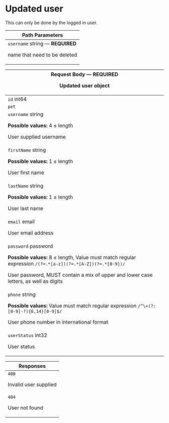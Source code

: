 # Updated user



This can only be done by the logged in user.

<table style={{"display":"table","width":"100%"}}><thead><tr><th style={{"textAlign":"left"}}>Path Parameters</th></tr></thead><tbody><tr><td><code>username</code><span style={{"opacity":"0.6"}}> string</span><span style={{"opacity":"0.6"}}> — </span><strong style={{"fontSize":"var(--ifm-code-font-size)","color":"var(--openapi-required)"}}> REQUIRED</strong><div style={{"marginTop":"var(--ifm-table-cell-padding)"}}>

name that need to be deleted

</div></td></tr></tbody></table><table style={{"display":"table","width":"100%"}}><thead><tr><th style={{"textAlign":"left"}}>Request Body <span style={{"opacity":"0.6"}}> — </span><strong style={{"fontSize":"var(--ifm-code-font-size)","color":"var(--openapi-required)"}}> REQUIRED</strong><div>

Updated user object

</div></th></tr></thead><tbody><tr><td><code>id</code><span style={{"opacity":"0.6"}}> int64</span></td></tr><tr><td><code>pet</code><span style={{"opacity":"0.6"}}> </span></td></tr><tr><td><code>username</code><span style={{"opacity":"0.6"}}> string</span><div style={{"marginTop":"var(--ifm-table-cell-padding)"}}>

**Possible values:** 4 ≤ length

</div><div style={{"marginTop":"var(--ifm-table-cell-padding)"}}>

User supplied username

</div></td></tr><tr><td><code>firstName</code><span style={{"opacity":"0.6"}}> string</span><div style={{"marginTop":"var(--ifm-table-cell-padding)"}}>

**Possible values:** 1 ≤ length

</div><div style={{"marginTop":"var(--ifm-table-cell-padding)"}}>

User first name

</div></td></tr><tr><td><code>lastName</code><span style={{"opacity":"0.6"}}> string</span><div style={{"marginTop":"var(--ifm-table-cell-padding)"}}>

**Possible values:** 1 ≤ length

</div><div style={{"marginTop":"var(--ifm-table-cell-padding)"}}>

User last name

</div></td></tr><tr><td><code>email</code><span style={{"opacity":"0.6"}}> email</span><div style={{"marginTop":"var(--ifm-table-cell-padding)"}}>

User email address

</div></td></tr><tr><td><code>password</code><span style={{"opacity":"0.6"}}> password</span><div style={{"marginTop":"var(--ifm-table-cell-padding)"}}>

**Possible values:** 8 ≤ length, Value must match regular expression `/(?=.*[a-z])(?=.*[A-Z])(?=.*[0-9])/`

</div><div style={{"marginTop":"var(--ifm-table-cell-padding)"}}>

User password, MUST contain a mix of upper and lower case letters, as well as digits

</div></td></tr><tr><td><code>phone</code><span style={{"opacity":"0.6"}}> string</span><div style={{"marginTop":"var(--ifm-table-cell-padding)"}}>

**Possible values:** Value must match regular expression `/^\+(?:[0-9]-?){6,14}[0-9]$/`

</div><div style={{"marginTop":"var(--ifm-table-cell-padding)"}}>

User phone number in international format

</div></td></tr><tr><td><code>userStatus</code><span style={{"opacity":"0.6"}}> int32</span><div style={{"marginTop":"var(--ifm-table-cell-padding)"}}>

User status

</div></td></tr></tbody></table><table style={{"display":"table","width":"100%"}}><thead><tr><th style={{"textAlign":"left"}}>Responses</th></tr></thead><tbody><tr><td><div style={{"display":"flex"}}><div style={{"marginRight":"var(--ifm-table-cell-padding)"}}><code>400</code></div><div>

Invalid user supplied

</div></div><div></div></td></tr><tr><td><div style={{"display":"flex"}}><div style={{"marginRight":"var(--ifm-table-cell-padding)"}}><code>404</code></div><div>

User not found

</div></div><div></div></td></tr></tbody></table>